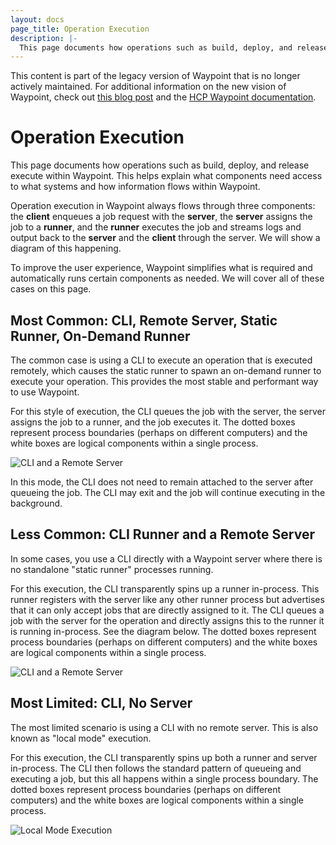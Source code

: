 ```yaml
---
layout: docs
page_title: Operation Execution
description: |-
  This page documents how operations such as build, deploy, and release execute within Waypoint. This helps explain what components need access to what systems and how information flows within Waypoint.
---
```


<Warning>

This content is part of the legacy version of Waypoint that is no longer actively maintained. For additional information on the new vision of Waypoint, check out [this blog post](https://www.hashicorp.com/blog/a-new-vision-for-hcp-waypoint) and the [HCP Waypoint documentation](/hcp/docs/waypoint).

</Warning>

# Operation Execution

This page documents how operations such as build, deploy, and release
execute within Waypoint. This helps explain what components need access to
what systems and how information flows within Waypoint.

Operation execution in Waypoint always flows through three components: the
**client** enqueues a job request with the **server**, the **server** assigns
the job to a **runner**, and the **runner** executes the job and streams
logs and output back to the **server** and the **client** through the server.
We will show a diagram of this happening.

To improve the user experience, Waypoint simplifies what is required and
automatically runs certain components as needed. We will cover all of these
cases on this page.

## Most Common: CLI, Remote Server, Static Runner, On-Demand Runner

The common case is using a CLI to execute an operation that
is executed remotely, which causes the static runner to spawn an on-demand
runner to execute your operation. This provides the most stable and performant way to
use Waypoint.

For this style of execution, the CLI queues the job with the server, the server
assigns the job to a runner, and the job executes it.
The dotted
boxes represent process boundaries (perhaps on different computers) and
the white boxes are logical components within a single process.

![CLI and a Remote Server](/img/execution-remote.png)

In this mode, the CLI does not need to remain attached to the server
after queueing the job. The CLI may exit and the job will continue
executing in the background.

## Less Common: CLI Runner and a Remote Server

In some cases, you use a CLI directly with a Waypoint server where there is no
standalone "static runner" processes running.

For this execution, the CLI transparently spins up a runner in-process.
This runner registers with the server like any other runner process but
advertises that it can only accept jobs that are directly assigned to it.
The CLI queues a job with the server for the operation and directly assigns
this to the runner it is running in-process. See the diagram below.
The dotted
boxes represent process boundaries (perhaps on different computers) and
the white boxes are logical components within a single process.

![CLI and a Remote Server](/img/execution-cli-server.png)

## Most Limited: CLI, No Server

The most limited scenario is using a CLI with no remote server. This
is also known as "local mode" execution.

For this execution, the CLI transparently spins up both a runner and
server in-process. The CLI then follows the standard pattern of queueing
and executing a job, but this all happens within a single process boundary.
The dotted
boxes represent process boundaries (perhaps on different computers) and
the white boxes are logical components within a single process.

![Local Mode Execution](/img/execution-local.png)
